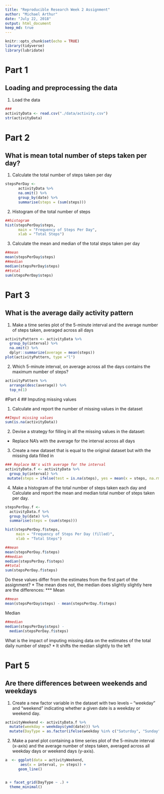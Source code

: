 ```yaml
---
title: "Reproducible Research Week 2 Assignment"
author: "Michael Arthur"
date: "July 22, 2018"
output: html_document
keep_md: true
---
```


```r
knitr::opts_chunk$set(echo = TRUE)
library(tidyverse)
library(lubridate)
```


# Part 1 
## Loading and preprocessing the data

1. Load the data
```r

###
activityData <- read.csv("./data/activity.csv")
str(activityData)
```

# Part 2
## What is mean total number of steps taken per day?

1. Calculate the total number of steps taken per day

```r
stepsPerDay <- 
      activityData %>% 
      na.omit() %>% 
      group_by(date) %>% 
      summarise(steps = (sum(steps)))
```


2. Histogram of the total number of steps
```r
##histogram
hist(stepsPerDay$steps,
      main = "Frequency of Steps Per Day",
      xlab = "Total Steps")
```

3. Calculate the mean and median of the total steps taken per day

```r
##mean
mean(stepsPerDay$steps)
##median
median(stepsPerDay$steps)
##total
sum(stepsPerDay$steps)
```

# Part 3
## What is the average daily activity pattern
1. Make a time series plot of the 5-minute interval and the average number of steps taken, averaged across all days

```r
activityPattern <- activityData %>% 
  group_by(interval) %>% 
  na.omit() %>% 
  dplyr::summarize(average = mean(steps))
plot(activityPattern, type ="l")
```

2. Which 5-minute interval, on average across all the days contains the maximum number of steps?

```r
activityPattern %>% 
  arrange(desc(average)) %>% 
  top_n(1)
```

#Part 4
## Imputing missing values

1. Calculate and report the number of missing values in the dataset
```r
##Imput missing values
sum(is.na(activityData))
```

2. Devise a strategy for filling in all the missing values in the dataset:
* Replace NA's with the average for the interval across all days

3. Create a new dataset that is equal to the original dataset but with the missing data filled in
```r
### Replace NA's with average for the interval
activityData.f <- activityData %>% 
  group_by(interval) %>% 
 mutate(steps = ifelse(test = is.na(steps), yes = mean(x = steps, na.rm = TRUE), no = steps))
```

4. Make a histogram of the total number of steps taken each day and Calculate and report the mean and median total number of steps taken per day.
```r
stepsPerDay.f <- 
  activityData.f %>% 
  group_by(date) %>% 
  summarise(steps = (sum(steps)))

hist(stepsPerDay.f$steps,
     main = "Frequency of Steps Per Day (filled)",
     xlab = "Total Steps")

##mean
mean(stepsPerDay.f$steps)
##median
median(stepsPerDay.f$steps)
##total
sum(stepsPerDay.f$steps)
```
Do these values differ from the estimates from the first part of the assignment? 
* The mean does not, the median does slightly slightly here are the differences:
***
Mean
```r
##mean
mean(stepsPerDay$steps) - mean(stepsPerDay.f$steps)
```
Median
```r
##median
median(stepsPerDay$steps) -
  median(stepsPerDay.f$steps)
```

What is the impact of imputing missing data on the estimates of the total daily number of steps?
* It shifts the median slightly to the left

# Part 5
## Are there differences between weekends and weekdays

1. Create a new factor variable in the dataset with two levels – “weekday” and “weekend” indicating whether a given date is a weekday or weekend day.
```r
activityWeekend <- activityData.f %>% 
  mutate(weekday = weekdays(ymd(date))) %>% 
  mutate(DayType = as.factor(ifelse(weekday %in% c("Saturday", "Sunday"), "Weekend", "Weekday")))
```

2. Make a panel plot containing a time series plot of the 5-minute interval (x-axis) and the average number of steps taken, averaged across all weekday days or weekend days (y-axis).

```r
a  <- ggplot(data = activityWeekend, 
       aes(x = interval, y= steps)) +
      geom_line()


a + facet_grid(DayType ~ .) +
  theme_minimal()
```
